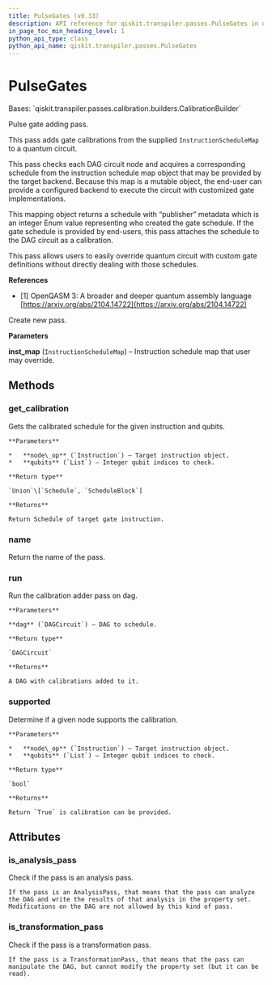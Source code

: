 ```yaml
---
title: PulseGates (v0.33)
description: API reference for qiskit.transpiler.passes.PulseGates in qiskit v0.33
in_page_toc_min_heading_level: 1
python_api_type: class
python_api_name: qiskit.transpiler.passes.PulseGates
---
```


# PulseGates

<Class id="qiskit.transpiler.passes.PulseGates" isDedicatedPage={true} github="https://github.com/qiskit/qiskit/tree/stable/0.19/qiskit/transpiler/passes/calibration/builders.py" signature="PulseGates(inst_map)" modifiers="class">
  Bases: `qiskit.transpiler.passes.calibration.builders.CalibrationBuilder`

  Pulse gate adding pass.

  This pass adds gate calibrations from the supplied `InstructionScheduleMap` to a quantum circuit.

  This pass checks each DAG circuit node and acquires a corresponding schedule from the instruction schedule map object that may be provided by the target backend. Because this map is a mutable object, the end-user can provide a configured backend to execute the circuit with customized gate implementations.

  This mapping object returns a schedule with “publisher” metadata which is an integer Enum value representing who created the gate schedule. If the gate schedule is provided by end-users, this pass attaches the schedule to the DAG circuit as a calibration.

  This pass allows users to easily override quantum circuit with custom gate definitions without directly dealing with those schedules.

  **References**

  *   \[1] OpenQASM 3: A broader and deeper quantum assembly language [https://arxiv.org/abs/2104.14722](https://arxiv.org/abs/2104.14722)

  Create new pass.

  **Parameters**

  **inst\_map** (`InstructionScheduleMap`) – Instruction schedule map that user may override.

  ## Methods

  <span id="qiskit-transpiler-passes-pulsegates-get-calibration" />

  ### get\_calibration

  <Function id="qiskit.transpiler.passes.PulseGates.get_calibration" signature="PulseGates.get_calibration(node_op, qubits)">
    Gets the calibrated schedule for the given instruction and qubits.

    **Parameters**

    *   **node\_op** (`Instruction`) – Target instruction object.
    *   **qubits** (`List`) – Integer qubit indices to check.

    **Return type**

    `Union`\[`Schedule`, `ScheduleBlock`]

    **Returns**

    Return Schedule of target gate instruction.
  </Function>

  <span id="qiskit-transpiler-passes-pulsegates-name" />

  ### name

  <Function id="qiskit.transpiler.passes.PulseGates.name" signature="PulseGates.name()">
    Return the name of the pass.
  </Function>

  <span id="qiskit-transpiler-passes-pulsegates-run" />

  ### run

  <Function id="qiskit.transpiler.passes.PulseGates.run" signature="PulseGates.run(dag)">
    Run the calibration adder pass on dag.

    **Parameters**

    **dag** (`DAGCircuit`) – DAG to schedule.

    **Return type**

    `DAGCircuit`

    **Returns**

    A DAG with calibrations added to it.
  </Function>

  <span id="qiskit-transpiler-passes-pulsegates-supported" />

  ### supported

  <Function id="qiskit.transpiler.passes.PulseGates.supported" signature="PulseGates.supported(node_op, qubits)">
    Determine if a given node supports the calibration.

    **Parameters**

    *   **node\_op** (`Instruction`) – Target instruction object.
    *   **qubits** (`List`) – Integer qubit indices to check.

    **Return type**

    `bool`

    **Returns**

    Return `True` is calibration can be provided.
  </Function>

  ## Attributes

  ### is\_analysis\_pass

  <Attribute id="qiskit.transpiler.passes.PulseGates.is_analysis_pass">
    Check if the pass is an analysis pass.

    If the pass is an AnalysisPass, that means that the pass can analyze the DAG and write the results of that analysis in the property set. Modifications on the DAG are not allowed by this kind of pass.
  </Attribute>

  ### is\_transformation\_pass

  <Attribute id="qiskit.transpiler.passes.PulseGates.is_transformation_pass">
    Check if the pass is a transformation pass.

    If the pass is a TransformationPass, that means that the pass can manipulate the DAG, but cannot modify the property set (but it can be read).
  </Attribute>
</Class>

